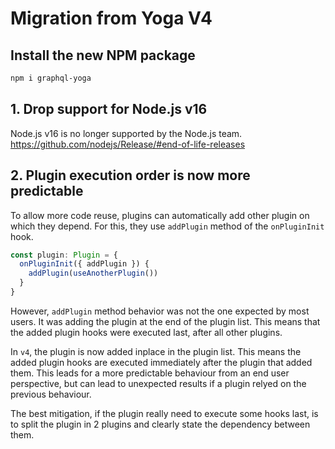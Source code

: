 # Migration from Yoga V4

## Install the new NPM package

```sh npm2yarn
npm i graphql-yoga
```

## 1. Drop support for Node.js v16

Node.js v16 is no longer supported by the Node.js team.
https://github.com/nodejs/Release/#end-of-life-releases

## 2. Plugin execution order is now more predictable

To allow more code reuse, plugins can automatically add other plugin on which they depend. For this,
they use `addPlugin` method of the `onPluginInit` hook.

```ts
const plugin: Plugin = {
  onPluginInit({ addPlugin }) {
    addPlugin(useAnotherPlugin())
  }
}
```

However, `addPlugin` method behavior was not the one expected by most users. It was adding the
plugin at the end of the plugin list. This means that the added plugin hooks were executed last,
after all other plugins.

In `v4`, the plugin is now added inplace in the plugin list. This means the added plugin hooks are
executed immediately after the plugin that added them. This leads for a more predictable behaviour
from an end user perspective, but can lead to unexpected results if a plugin relyed on the previous
behaviour.

The best mitigation, if the plugin really need to execute some hooks last, is to split the plugin in
2 plugins and clearly state the dependency between them.
